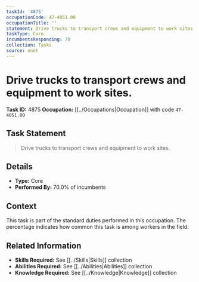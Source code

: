 ```yaml
---
taskId: '4875'
occupationCode: 47-4051.00
occupationTitle: ''
statement: Drive trucks to transport crews and equipment to work sites.
taskType: Core
incumbentsResponding: 70
collection: Tasks
source: onet
---
```

# Drive trucks to transport crews and equipment to work sites.

**Task ID:** 4875
**Occupation:** [[../Occupations|Occupation]] with code `47-4051.00`

## Task Statement

> Drive trucks to transport crews and equipment to work sites.

## Details

- **Type:** Core
- **Performed By:** 70.0% of incumbents

## Context

This task is part of the standard duties performed in this occupation. The percentage indicates how common this task is among workers in the field.

## Related Information

- **Skills Required:** See [[../Skills|Skills]] collection
- **Abilities Required:** See [[../Abilities|Abilities]] collection
- **Knowledge Required:** See [[../Knowledge|Knowledge]] collection
